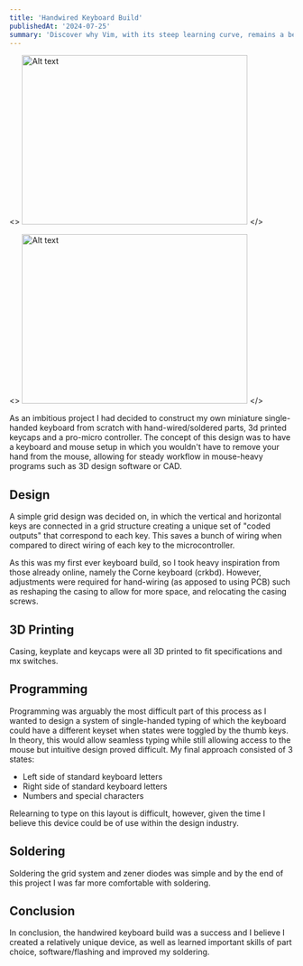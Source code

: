 ```yaml
---
title: 'Handwired Keyboard Build'
publishedAt: '2024-07-25'
summary: 'Discover why Vim, with its steep learning curve, remains a beloved tool among developers for editing code efficiently and effectively.'
---
```


<>
  <img src="/images/KB_finished_crop.jpg" alt="Alt text" width="400" height="300" />
</>

<>
  <img src="/images/kbd_electronics.jpg" alt="Alt text" width="400" height="300" />
</>

As an imbitious project I had decided to construct my own miniature single-handed keyboard from scratch with hand-wired/soldered parts, 3d printed keycaps and a pro-micro controller.
The concept of this design was to have a keyboard and mouse setup in which you wouldn't have to remove your hand from the mouse, allowing for steady workflow in mouse-heavy programs such as 3D design software or CAD.

## Design

A simple grid design was decided on, in which the vertical and horizontal keys are connected in a grid structure creating a unique set of "coded outputs" that correspond to each key.
This saves a bunch of wiring when compared to direct wiring of each key to the microcontroller.

As this was my first ever keyboard build, so I took heavy inspiration from those already online, namely the Corne keyboard (crkbd). However, adjustments were required for hand-wiring
(as apposed to using PCB) such as reshaping the casing to allow for more space, and relocating the casing screws.

## 3D Printing
Casing, keyplate and keycaps were all 3D printed to fit specifications and mx switches.

## Programming
Programming was arguably the most difficult part of this process as I wanted to design a system of single-handed typing of which the keyboard could have a different keyset when states were
toggled by the thumb keys. In theory, this would allow seamless typing while still allowing access to the mouse but intuitive design proved difficult. My final approach consisted of 3 states:
* Left side of standard keyboard letters
* Right side of standard keyboard letters
* Numbers and special characters

Relearning to type on this layout is difficult, however, given the time I believe this device could be of use within the design industry.

## Soldering
Soldering the grid system and zener diodes was simple and by the end of this project I was far more comfortable with soldering.

## Conclusion

In conclusion, the handwired keyboard build was a success and I believe I created a relatively unique device, as well as learned important skills of part choice, software/flashing and improved my soldering.
